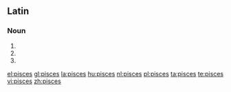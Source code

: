 {{also|Pisces}}
==Latin==

===Noun===
{{la-noun-form|piscēs}}

# {{inflection of|piscis|piscis|nom|p|lang=la}}
# {{inflection of|piscis|piscis|acc|p|lang=la}}
# {{inflection of|piscis|piscis|voc|p|lang=la}}

[[el:pisces]]
[[gl:pisces]]
[[la:pisces]]
[[hu:pisces]]
[[nl:pisces]]
[[pl:pisces]]
[[ta:pisces]]
[[te:pisces]]
[[vi:pisces]]
[[zh:pisces]]